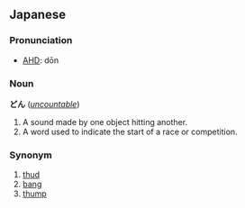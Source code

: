 ==Japanese==

=== Pronunciation ===
*[[w:AHD|AHD]]: dōn

=== Noun ===
'''どん''' (''[[uncountable]]'')
# A sound made by one object hitting another.
# A word used to indicate the start of a race or competition.

=== Synonym ===
# [[thud]]
# [[bang]]
# [[thump]]